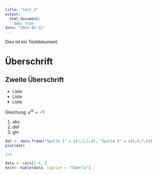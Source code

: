 ```yaml
---
title: "test_2"
output: 
  html_document:
    toc: true
date: "2023-05-12"
---
```


Dies ist ein Testdokument.

# Überschrift

## Zweite Überschrift

- Liste
- Liste
- Liste

Gleichung: $e^{i\pi} = -1$

1. abc
2. def
3. ghi


```r
dat <- data.frame("Spalte 1" = c(1,2,3,4), "Spalte 2" = c(5,6,7,8))
plot(dat)
```

```r
2+4
```


```r
data <- cars[1:4, ]
knitr::kable(data, caption = "Tabelle")
```
